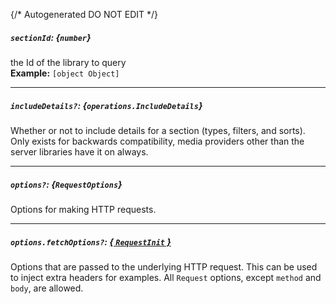 {/* Autogenerated DO NOT EDIT  */}

##### `sectionId`: *{`number`}*
the Id of the library to query
<br/>
**Example:** `[object Object]`

---
##### `includeDetails?`: *{`operations.IncludeDetails`}*
Whether or not to include details for a section (types, filters, and sorts). 
Only exists for backwards compatibility, media providers other than the server libraries have it on always.


<Collapsible openLabel={Labels.showProperties} closeLabel={Labels.hideProperties}>
  <IncludeDetails />
</Collapsible>

---
##### `options?`: *{`RequestOptions`}*
Options for making HTTP requests.

---
##### `options.fetchOptions?`: [*{ `RequestInit` }*](https://developer.mozilla.org/en-US/docs/Web/API/Request/Request#options)
Options that are passed to the underlying HTTP request. This can be used to inject extra headers for examples. All `Request` options, except `method` and `body`, are allowed.

